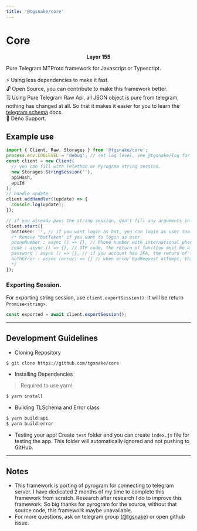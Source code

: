 ```yaml
---
title: '@tgsnake/core'
---
```


# Core

<center>
  <b>Layer 155</b>
</center>

Pure Telegram MTProto framework for Javascript or Typescript.

⚡ Using less dependencies to make it fast.  
🔓 Open Source, you can contribute to make this framework better.  
🗒️ Using Pure Telegram Raw Api, all JSON object is pure from telegram, nothing has changed at all. So that it makes it easier for you to learn the [telegram schema](https://core.telegram.org/schema) docs.  
🦕 Deno Support.

## Example use

```typescript
import { Client, Raw, Storages } from '@tgsnake/core';
process.env.LOGLEVEL = 'debug'; // set log level, see @tgsnake/log for more information.
const client = new Client(
  // you can fill with Telethon or Pyrogram string session.
  new Storages.StringSession(''),
  apiHash,
  apiId
);
// handle update
client.addHandler((update) => {
  console.log(update);
});

// if you already pass the string session, don't fill any arguments in start function, leave it empty.
client.start({
  botToken: '', // if you want login as bot, you can login as user too.
  /* Remove "botToken" if you want to login as user.
  phoneNumber : async () => {}, // Phone number with international phone code (include plus sign (+)) will be used to login, the return of function must be a string.
  code : async () => {}, // OTP code, the return of function must be a string.
  password : async () => {}, // if you account has 2FA, the return of function must be a string.
  authError : async (error) => {} // when error BadRequest attempt, this function will be running.
  */
});
```

### Exporting Session.

For exporting string session, use `client.exportSession()`. It will be return `Promise<string>`.

```typescript
const exported = await client.exportSession();
```

---

## Development Guidelines

- Cloning Repository

```bash
$ git clone https://github.com/tgsnake/core
```

- Installing Dependencies

> Required to use yarn!

```bash
$ yarn install
```

- Building TLSchema and Error class

```bash
$ yarn build:api
$ yarn build:error
```

- Testing your app! Create `test` folder and you can create `index.js` file for testing the app. This folder will automatically ignored and not pushing to GitHub.

---

## Notes

- This framework is porting of pyrogram for connecting to telegram server. I have dedicated 2 months of my time to complete this framework from scratch. Research after research I do to improve this framework. So big thanks for pyrogram for the source, without that source code, this framework maybe unavailable.
- For more questions, ask on telegram group ([@tgsnake](https://t.me/tgsnake)) or open github issue.
